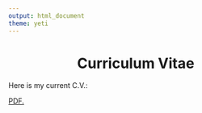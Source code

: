 ```yaml
---
output: html_document
theme: yeti
---
```

 <center>
  # Curriculum Vitae
  </center>
Here is my current C.V.:

<a href="adampepi.github.io/docs/apepi_cv 2020-10-3.pdf" target="_blank">PDF.</a>